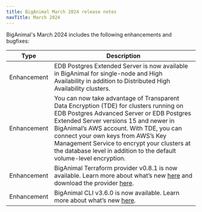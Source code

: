 ```yaml
---
title: BigAnimal March 2024 release notes
navTitle: March 2024
---
```


BigAnimal's March 2024 includes the following enhancements and bugfixes:

| Type | Description |
|------|-------------|
| Enhancement | EDB Postgres Extended Server is now available in BigAnimal for single-node and High Availability in addition to Distributed High Availability clusters. |
| Enhancement | You can now take advantage of Transparent Data Encryption (TDE) for clusters running on EDB Postgres Advanced Server or EDB Postgres Extended Server versions 15 and newer in BigAnimal’s AWS account. With TDE, you can connect your own keys from AWS’s Key Management Service to encrypt your clusters at the database level in addition to the default volume-level encryption. |
| Enhancement | BigAnimal Terraform provider v0.8.1 is now available. Learn more about what’s new [here](https://github.com/EnterpriseDB/terraform-provider-biganimal/releases/tag/v0.8.1) and download the provider [here](https://registry.terraform.io/providers/EnterpriseDB/biganimal/latest). |
| Enhancement | BigAnimal CLI v3.6.0 is now available. Learn more about what’s new [here](https://cli.biganimal.com/versions/v3.6.0/). |



